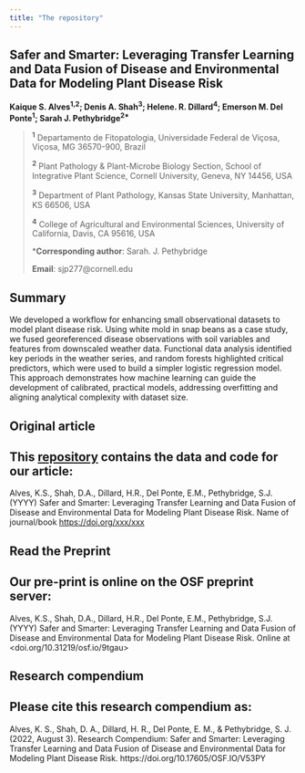 ```yaml
---
title: "The repository"
---
```


## **Safer and Smarter: Leveraging Transfer Learning and Data Fusion of Disease and Environmental Data for Modeling Plant Disease Risk**

**Kaique S. Alves^1,2^; Denis A. Shah^3^; Helene. R. Dillard^4^; Emerson M. Del Ponte^1^; Sarah J. Pethybridge^2\*^**

> ^**1**^ Departamento de Fitopatologia, Universidade Federal de Viçosa, Viçosa, MG 36570-900, Brazil
>
> ^**2**^ Plant Pathology & Plant-Microbe Biology Section, School of Integrative Plant Science, Cornell University, Geneva, NY 14456, USA
>
> ^**3**^ Department of Plant Pathology, Kansas State University, Manhattan, KS 66506, USA
>
> ^**4**^ College of Agricultural and Environmental Sciences, University of California, Davis, CA 95616, USA
>
> \***Corresponding author**: Sarah. J. Pethybridge
>
> **Email**: sjp277\@cornell.edu

## Summary

We developed a workflow for enhancing small observational datasets to model plant disease risk. Using white mold in snap beans as a case study, we fused georeferenced disease observations with soil variables and features from downscaled weather data. Functional data analysis identified key periods in the weather series, and random forests highlighted critical predictors, which were used to build a simpler logistic regression model. This approach demonstrates how machine learning can guide the development of calibrated, practical models, addressing overfitting and aligning analytical complexity with dataset size.

## Original article

::: {.callout-note appearance="simple"}
# This [repository](https://osf.io/v53py/){target="_blank"} contains the data and code for our article:

Alves, K.S., Shah, D.A., Dillard, H.R., Del Ponte, E.M., Pethybridge, S.J. (YYYY) Safer and Smarter: Leveraging Transfer Learning and Data Fusion of Disease and Environmental Data for Modeling Plant Disease Risk. Name of journal/book <https://doi.org/xxx/xxx>
:::

## Read the Preprint

::: {.callout-note appearance="simple"}
# Our pre-print is online on the OSF preprint server:

Alves, K.S., Shah, D.A., Dillard, H.R., Del Ponte, E.M., Pethybridge, S.J. (YYYY) Safer and Smarter: Leveraging Transfer Learning and Data Fusion of Disease and Environmental Data for Modeling Plant Disease Risk. Online at <doi.org/10.31219/osf.io/9tgau>
:::

## Research compendium

::: {.callout-note appearance="simple"}
## Please cite this research compendium as:

Alves, K. S., Shah, D. A., Dillard, H. R., Del Ponte, E. M., & Pethybridge, S. J. (2022, August 3). Research Compendium: Safer and Smarter: Leveraging Transfer Learning and Data Fusion of Disease and Environmental Data for Modeling Plant Disease Risk. https://doi.org/10.17605/OSF.IO/V53PY
:::
